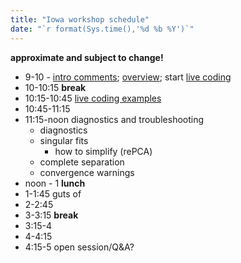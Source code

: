 ```yaml
---
title: "Iowa workshop schedule"
date: "`r format(Sys.time(),'%d %b %Y')`"
---
```


**approximate and subject to change!**

* 9-10 - [intro comments](notes/intro.html); [overview](notes/glmm.html); start [live coding](notes/mixed_lab.html)
* 10-10:15 **break**
* 10:15-10:45 [live coding examples](notes/mixed_lab.html)
* 10:45-11:15
* 11:15-noon diagnostics and troubleshooting
   * diagnostics
   * singular fits
      * how to simplify (rePCA)
   * complete separation
   * convergence warnings
* noon - 1 **lunch**
* 1-1:45 guts of 
* 2-2:45 
* 3-3:15 **break**
* 3:15-4
* 4-4:15
* 4:15-5 open session/Q&A?



